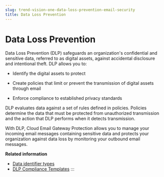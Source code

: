 ```yaml
---
slug: trend-vision-one-data-loss-prevention-email-security
title: Data Loss Prevention
---
```

# Data Loss Prevention

Data Loss Prevention (DLP) safeguards an organization's confidential and sensitive data, referred to as digital assets, against accidental disclosure and intentional theft. DLP allows you to:

- Identify the digital assets to protect

- Create policies that limit or prevent the transmission of digital assets through email

- Enforce compliance to established privacy standards

DLP evaluates data against a set of rules defined in policies. Policies determine the data that must be protected from unauthorized transmission and the action that DLP performs when it detects transmission.

With DLP, Cloud Email Gateway Protection allows you to manage your incoming email messages containing sensitive data and protects your organization against data loss by monitoring your outbound email messages.

**Related information**

- [Data identifier types](data-identifier-security.mdx)
- [DLP Compliance Templates](dlp-compliance-templates.mdx)
:::
